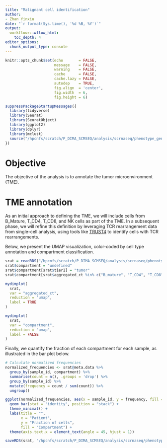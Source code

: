```yaml
---
title: "Malignant cell identification"
author: 
- Zhan Yinxiu
date: "`r format(Sys.time(), '%d %B, %Y')`"
output:
  workflowr::wflow_html:
    toc_depth: 4
editor_options:
  chunk_output_type: console
---
```


```r
knitr::opts_chunk$set(echo       = FALSE,
                      message    = FALSE,
                      warning    = FALSE,
                      cache      = FALSE,
                      cache.lazy = FALSE,
                      autodep    = TRUE,
                      fig.align  = 'center',
                      fig.width  = 6,
                      fig.height = 6)

```

```r
suppressPackageStartupMessages({
  library(tidyverse)
  library(Seurat)
  library(SeuratObject)
  library(ggplot2)
  library(dplyr)
  library(mclust)
  source("/hpcnfs/scratch/P_DIMA_SCMSEQ/analysis/scrnaseq/phenotype_genotype/src/functions.R")
})

```

# Objective

The objective of the analysis is to annotate the tumor microenvironment (TME).

# TME annotation

As an initial approach to defining the TME, we will include cells from B_Mature, T_CD4, T_CD8, and NK cells as part of the TME. In a subsequent phase, we will refine this definition by leveraging TCR rearrangement data from single-cell analysis, using tools like [TRUST4](https://www.nature.com/articles/s41592-021-01142-2) to identify cells with TCR rearrangements.


Below, we present the UMAP visualization, color-coded by cell type annotation and compartment classification.

```r
srat = readRDS("/hpcnfs/scratch/P_DIMA_SCMSEQ/analysis/scrnaseq/phenotype_genotype/data/00_malignant_non_malignant_annotation.rds")
srat$compartment = "undefined"
srat$compartment[srat$tierI] = "tumor"
srat$compartment[srat$aggregated_ct %in% c("B_mature", "T_CD4", "T_CD8", "NK_cells")] = "tme"
```

```r
mydimplot(
  srat,
  var = "aggregated_ct",
  reduction = "umap",
  label = TRUE
)
```

```r
mydimplot(
  srat,
  var = "compartment",
  reduction = "umap",
  label = FALSE
)
```

Finally, we quantify the fraction of each compartment for each sample, as illustrated in the bar plot below.


```r
# Calculate normalized frequencies
normalized_frequencies <- srat@meta.data %>%
  group_by(sample_id, compartment) %>%
  summarise(count = n(), .groups = 'drop') %>%
  group_by(sample_id) %>%
  mutate(frequency = count / sum(count)) %>%
  ungroup()

ggplot(normalized_frequencies, aes(x = sample_id, y = frequency, fill = compartment)) +
  geom_bar(stat = "identity", position = "stack") +
  theme_minimal() +
  labs(title = "",
       x = "Patient",
       y = "Fraction of cells",
       fill = "Compartment") +
  theme(axis.text.x = element_text(angle = 45, hjust = 1))
```

```r
saveRDS(srat, "/hpcnfs/scratch/P_DIMA_SCMSEQ/analysis/scrnaseq/phenotype_genotype/data/01_tme_annotation.rds")
```
